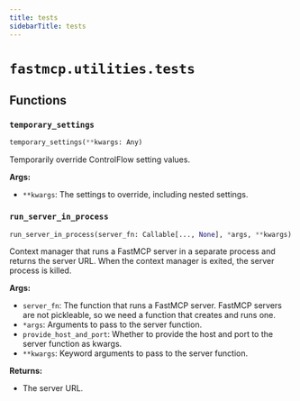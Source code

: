 ```yaml
---
title: tests
sidebarTitle: tests
---
```


# `fastmcp.utilities.tests`

## Functions

### `temporary_settings`

```python
temporary_settings(**kwargs: Any)
```


Temporarily override ControlFlow setting values.

**Args:**
- `**kwargs`: The settings to override, including nested settings.


### `run_server_in_process`

```python
run_server_in_process(server_fn: Callable[..., None], *args, **kwargs) -> Generator[str, None, None]
```


Context manager that runs a FastMCP server in a separate process and
returns the server URL. When the context manager is exited, the server process is killed.

**Args:**
- `server_fn`: The function that runs a FastMCP server. FastMCP servers are
not pickleable, so we need a function that creates and runs one.
- `*args`: Arguments to pass to the server function.
- `provide_host_and_port`: Whether to provide the host and port to the server function as kwargs.
- `**kwargs`: Keyword arguments to pass to the server function.

**Returns:**
- The server URL.

